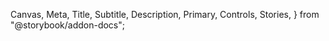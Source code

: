   Canvas,
  Meta,
  Title,
  Subtitle,
  Description,
  Primary,
  Controls,
  Stories,
} from "@storybook/addon-docs";

<Meta of={DataTablePaginationStories} />

<Title of={DataTablePaginationStories} />
<Subtitle of={DataTablePaginationStories} />
<Description of={DataTablePaginationStories} />
<Primary of={DataTablePaginationStories} />
<Controls />

Someday, we'll have a true `Pagination` component that can be widely used. `DataTablePagination` is a placeholder until then; it's functional
but not as nice as we'll someday have.

## Paged mode

By default, `paginationType` is `paged`, meaning that it includes a Previous and Next button. The consumer provides their own functionality to
`onClickNext` and `onClickPrevious`, so you can hook this into whatever behavior you need. Similarly, the consumer decides when each button assumes the `isDisabled` state.

We recommend storing the `page` as a React state and running behavior off of that, as demonstrated in the code driving the above example:

```tsx
const [page, setPage] = useState<number>(props.currentPage ?? 1);

useEffect(() => {
  setPage(props.currentPage ?? 1);
}, [props.currentPage]);

return (
  <DataTablePagination
    currentPage={page}
    onClickNext={() => setPage(page + 1)}
    onClickPrevious={() => setPage(page - 1)}
    isPreviousButtonDisabled={page <= 1}
    paginationType={props.paginationType}
  />
);
```

## LoadMore mode

If you set `paginationType` to `loadMore`, it'll show a single "Load more" button. The button is controlled via `onClickNext` and `isNextButtonDisabled`;
the `PreviousButton` props are nonfunctional.

<Canvas>
  <Story of={DataTablePaginationStories.LoadMore} />
</Canvas>

```tsx
const [results, setResults] = useState<number>(20);

return (
  <>
    <Callout severity="info">Showing up to item {results}</Callout>
    <DataTablePagination
      onClickNext={() => setResults(results + 20)}
      paginationType={props.paginationType}
    />
  </>
);
```
